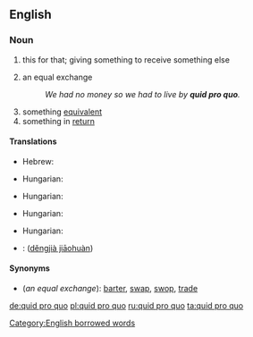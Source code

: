 ==English==

===Noun===
{{en-noun|sg=[[quid]] [[pro]] [[quo]]|pl=quid pro quos|pl2=quids pro quos|pl3=quids pro quo}}

# {{legal}} this for that; giving something to receive something else
# an equal exchange
#: ''We had no money so we had to live by '''quid pro quo'''.''
# something [[equivalent]]
# something in [[return]]

====Translations====
{{trans-top|this for that}}
* Hebrew: {{t|he|יד רוחצת יד|sc=Hebr}}
{{trans-mid}}
* Hungarian: {{t|hu|viszontszolgáltatás}}
{{trans-bottom}}

{{trans-top|an equal exchange}}
* Hungarian: {{t|hu|ellenszolgáltatás}}
{{trans-mid}}
{{trans-bottom}}

{{trans-top|something equivalent}}
* Hungarian: {{t|hu|egyenérték}}
{{trans-mid}}
{{trans-bottom}}

{{trans-top|something in return}}
* Hungarian: {{t|hu|ellenérték}}
{{trans-mid}}
{{trans-bottom}}

{{checktrans-top}}
* {{ttbc|Mandarin}}: {{zh-ts|等價交換|等价交换}} ([[děngjià jiāohuàn]])
{{checktrans-bottom}}

====Synonyms====
* (''an equal exchange''): [[barter]], [[swap]], [[swop]], [[trade]]

[[Category:English borrowed words]]

[[de:quid pro quo]]
[[pl:quid pro quo]]
[[ru:quid pro quo]]
[[ta:quid pro quo]]